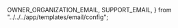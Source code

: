 
  OWNER_ORGANIZATION_EMAIL,
  SUPPORT_EMAIL,
} from "../../../app/templates/email/config";


<Intro
  title="Visualizza i dati aperti dell’amministrazione pubblica svizzera"
  teaser="Crea ed incorpora visualizzazioni partendo dai dataset forniti dal servizio LINDAS (Linked Data)."
  buttonLabel="Crea una visualizzazione"
/>
<Tutorial
  headline="Visualizza i dati in solo pochi passaggi…"
  step1="Seleziona un dataset"
  step2="Aggiusta la visualizzazione"
  step3="Condividi & incorpora"
/>
<Examples
  headline="Ottieni il massimo da questo strumento…"
  example1Headline="Crea delle visualizzazioni eleganti"
  example1Description="Scegli tra i numerosi tipi di grafici e configurali in base alle tue esigenze."
  example2Headline="Personalizzale come desideri"
  example2Description="Grazie ai filtri personalizzati e alle opzioni di selezione dei dati, è possibile visualizzare anche problemi complessi."
/>
<Section>
  <Contribute
    headline="Vuoi visualizzare i tuoi dati?"
    description="Scopri come integrare i tuoi dati nel servizio LINDAS (Linked Data)."
    buttonLabel="Scopri come farlo"
    buttonUrl="https://lindas.admin.ch/?lang=it"
  />
  <Divider
    orientation="vertical"
    flexItem
    sx={{ display: ["hidden", "box"] }}
  />
  <Newsletter
    headline="Iscriviti alla nostra newsletter"
    description="Resta aggiornato e iscriviti alla nostra newsletter."
    buttonLabel="Iscriviti"
    buttonUrl={createMailtoLink("it", {
      recipients: {
        to: OWNER_ORGANIZATION_EMAIL,
        cc: SUPPORT_EMAIL,
      },
      template: newsletterTemplates,
      subject: "Visualize Newsletter Iscrizione",
    })}
  />
</Section>
<Section
  sx={{
    color: "grey.800",
  }}
>
  <BugReport
    headline="Hai trovato un bug?"
    description="Segnalacelo per poterlo correggere il prima possibile."
    buttonLabel="Segnala un bug"
    buttonUrl={createMailtoLink("it", {
      recipients: {
        to: OWNER_ORGANIZATION_EMAIL,
        cc: SUPPORT_EMAIL,
      },
      template: bugReportTemplates,
      subject: "Visualize Bug Report",
    })}
  />
  <Divider
    orientation="vertical"
    flexItem
    sx={{ display: ["hidden", "box"], color: "grey.500" }}
  />
  <FeatureRequest
    headline="Richiesta di nuove funzionalità"
    description="Invia le tue richieste di funzionalità oggi stesso e aiutaci a plasmare il futuro della nostra piattaforma!"
    buttonLabel="Invia"
    buttonUrl={createMailtoLink("it", {
      recipients: {
        to: OWNER_ORGANIZATION_EMAIL,
        cc: SUPPORT_EMAIL,
      },
      template: featureRequestTemplates,
      subject: "Visualize Feature Request",
    })}
  />
</Section>
